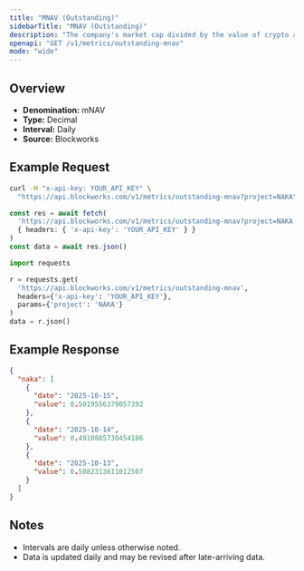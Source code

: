 ```yaml
---
title: "MNAV (Outstanding)"
sidebarTitle: "MNAV (Outstanding)"
description: "The company's market cap divided by the value of crypto asset holdings. Often called Basic mNAV, it is the most simplistic way to track the multiple the company trades at relative to its crypto assets held. This figure can be calculated using both the market cap and the enterprise value. Some Companies may hold a considerable amount of cash that has not yet been deployed into crypto, which the Enterprise Value calculation highlights."
openapi: "GET /v1/metrics/outstanding-mnav"
mode: "wide"
---
```


## Overview

- **Denomination:** mNAV
- **Type:** Decimal
- **Interval:** Daily
- **Source:** Blockworks

## Example Request

<CodeGroup>

```bash cURL
curl -H "x-api-key: YOUR_API_KEY" \
  "https://api.blockworks.com/v1/metrics/outstanding-mnav?project=NAKA"
```

```typescript TypeScript
const res = await fetch(
  'https://api.blockworks.com/v1/metrics/outstanding-mnav?project=NAKA',
  { headers: { 'x-api-key': 'YOUR_API_KEY' } }
)
const data = await res.json()
```

```python Python
import requests

r = requests.get(
  'https://api.blockworks.com/v1/metrics/outstanding-mnav',
  headers={'x-api-key': 'YOUR_API_KEY'},
  params={'project': 'NAKA'}
)
data = r.json()
```

</CodeGroup>

## Example Response

```json
{
  "naka": [
    {
      "date": "2025-10-15",
      "value": 0.5019556379057392
    },
    {
      "date": "2025-10-14",
      "value": 0.4910885730454186
    },
    {
      "date": "2025-10-13",
      "value": 0.5082313611012507
    }
  ]
}
```

## Notes
- Intervals are daily unless otherwise noted.
- Data is updated daily and may be revised after late-arriving data.